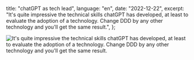   title: "chatGPT as tech lead",
  language: "en",
  date: "2022-12-22",
  excerpt:
    "It's quite impressive the technical skills chatGPT has developed, at least to evaluate the adoption of a technology. Change DDD by any other technology and you'll get the same result.",
};

![It's quite impressive the technical skills chatGPT has developed, at least to evaluate the adoption of a technology. Change DDD by any other technology and you'll get the same result.](https://user-images.githubusercontent.com/1366843/209130297-96bc0b6e-02a7-4330-85ef-5851e5b92174.png)
